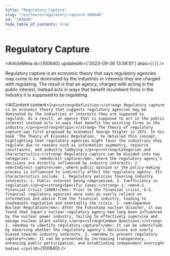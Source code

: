 ```yaml
---
title: "Regulatory Capture"
slug: "/en/learn/regulatory-capture-100640"
id: "100640"
hide_table_of_contents: true
---
```



# Regulatory Capture

<ArticleMeta id={100640} updatedAt={'2023-09-26 13:58:51'} alias={`[]`} />
<div className='border-solid border-b border-t-0 my-4 border-[var(--ifm-color-gray-300)]' />

Regulatory capture is an economic theory that says regulatory agencies may come to be dominated by the industries or interests they are charged with regulating. The result is that an agency, charged with acting in the public interest, instead acts in ways that benefit incumbent firms in the industry it is supposed to be regulating.

<AIContent content={`<p><strong>Definition:</strong> Regulatory capture is an economic theory that suggests regulatory agencies may be dominated by the industries or interests they are supposed to regulate. As a result, an agency that is supposed to act in the public interest instead acts in ways that benefit the existing firms in the industry.</p><p><strong>Origin:</strong> The theory of regulatory capture was first proposed by economist George Stigler in 1971. In his book 'The Theory of Economic Regulation,' he detailed this concept, highlighting that regulatory agencies might favor the industries they regulate due to reasons such as information asymmetry, resource constraints, and industry lobbying.</p><p><strong>Categories and Characteristics:</strong> Regulatory capture can be divided into two categories: 1. <em>Direct capture</em>, where the regulatory agency's decisions are directly influenced by industry interests; 2. <em>Indirect capture</em>, where public opinion or the policy-making process is influenced to indirectly affect the regulatory agency. Its characteristics include: 1. Regulatory policies favoring industry interests; 2. Public interest being compromised; 3. Inefficiency in regulation.</p><p><strong>Specific Cases:</strong> 1. <em>U.S. Financial Crisis (2008)</em>: Prior to the financial crisis, U.S. financial regulatory agencies were seen as overly reliant on information and advice from the financial industry, leading to inadequate regulation and eventually the crisis. 2. <em>Japanese Nuclear Regulation</em>: After the Fukushima nuclear disaster, it was found that Japan's nuclear regulatory agency had long been influenced by the nuclear power industry, failing to effectively supervise and manage nuclear plant safety.</p><p><strong>Common Questions:</strong> 1. <em>How to identify regulatory capture?</em>: It can be identified by observing whether the regulatory agency's decisions are overly biased towards industry interests. 2. <em>How to prevent regulatory capture?</em>: It can be prevented by increasing transparency, enhancing public participation, and establishing independent oversight bodies.</p>`} id={100640} />
